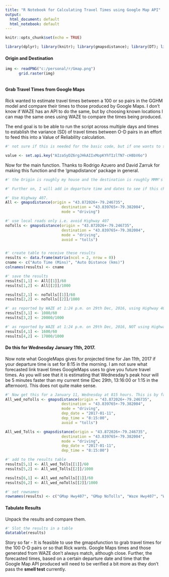 ```yaml
---
title: "R Notebook for Calculating Travel Times using Google Map API"
output:
  html_document: default
  html_notebook: default
---
```



```r
knitr::opts_chunk$set(echo = TRUE)
```


```r
library(dplyr); library(knitr); library(gmapsdistance); library(DT); library(png); library(grid)

```

#### Origin and Destination

```r

img <- readPNG("c:/personal/r/Gmap.png") 
      grid.raster(img)
      
```


#### Grab Travel Times from Google Maps

Rick wanted to estimate travel times between a 100 or so pairs in the GGHM model and compare their times to those produced by Google Maps. I don't know if WAZE has an API to do the same, but by choosing known locations I can map the same ones using WAZE to compare the times being produced.

The end goal is to be able to run the script across multiple days and times to establish the variance (SD) of travel times between O-D pairs in an effort to feed this into a Value of Reliability calculation. 

```r
#' not sure if this is needed for the basic code, but if one wants to speicify a departure time and date then the package warrants that a Google Maps API Key be had. 

value <- set.api.key("AIzaSyDZ6rgJHkAIIxMopKYhTIzlTN7-cH8bV6o")

```

Now for the main function. Thanks to Rodrigo Azuero and David Zarruk for making this function and the 'gmapdistance' package in general.

```r

#' the Origin is roughly my house and the destination is roughly MMM's office. The mode chosen is Auto. Others can be done as well. I have also tested two options. First, using tolls; second, no tolls or Highway 407. Let the party begin.

#' Further on, I will add in departure time and dates to see if this changes the results. If it does, then it would indicate that the times being spat out of the function are congestion dependent.

#' Use Highway 407. 
All <- gmapsdistance(origin = "43.872026+-79.246735",
                         destination = "43.839765+-79.382004",
                         mode = "driving")

#' use local roads only i.e. avoid Highway 407
noTolls <- gmapsdistance(origin = "43.872026+-79.246735",
                         destination = "43.839765+-79.382004",
                         mode = "driving",
                         avoid = "tolls")


#' create table to receive these results
results <- data.frame(matrix(ncol = 2, nrow = 0))
cname <- c("Auto Time (Mins)", "Auto Distance (kms)")
colnames(results) <- cname

#' save the results
results[1,1] <- All[[1]]/60
results[1,2] <- All[[2]]/1000

results[2,1] <- noTolls[[1]]/60
results[2,2] <- noTolls[[2]]/1000

#' as reported by WAZE at 1:24 p.m. on 29th Dec, 2016, using Highway 407
results[3,1] <- 1080/60
results[3,2] <- 20000/1000

#' as reported by WAZE at 1:24 p.m. on 29th Dec, 2016, NOT using Highway 407
results[4,1] <- 1600/60
results[4,2] <- 17000/1000

```

#### Do this for Wednesday January 11th, 2017. 

Now note what GoogleMaps gives for projected time for Jan 11th, 2017 if your departure time is set for 8:15 in the morning. I am not sure what forecasted link travel times GoogleMaps uses to give you future travel times. As you will see that it is estimating that Wednesday's peak hour will be 5 minutes faster than my current time (Dec 29th, 13:16:00 or 1:15 in the afternoon). This does not quite make sense.
```r
#' Now get this for a January 11, Wednesday at 815 hours. This is by far the worst time to be in the Highway 7 corridor headed west towards the MMM Offices and Highway 404 interchanges.
All_wed_noTolls <- gmapsdistance(origin = "43.872026+-79.246735",
                         destination = "43.839765+-79.382004",
                         mode = "driving",
                         dep_date = "2017-01-11",
                         dep_time = "8:15:00",
                         avoid = "tolls")

All_wed_Tolls <- gmapsdistance(origin = "43.872026+-79.246735",
                         destination = "43.839765+-79.382004",
                         mode = "driving",
                         dep_date = "2017-01-11",
                         dep_time = "8:15:00")

#' add to the results table
results[5,1] <- All_wed_Tolls[[1]]/60
results[5,2] <- All_wed_Tolls[[2]]/1000

results[6,1] <- All_wed_noTolls[[1]]/60
results[6,2] <- All_wed_noTolls[[2]]/1000

#' set rownames
rownames(results) <- c("GMap Hwy407", "GMap NoTolls", "Waze Hwy407", "Waze NoTolls", "GMap Hwy407 Jan11", "GMap NoTolls Jan11")

```

#### Tabulate Results

Unpack the results and compare them.

```r
#' Slot the results in a table
datatable(results)

```

Story so far - It is feasible to use the gmapsfunction to grab travel times for the 100 O-D pairs or so that Rick wants. Google Maps times and those generated from WAZE don't always match, although close. Further, the forecasted times, based on a certain departure date and time that the Google Map API produced will need to be verified a bit more as they don't pass the **smell test** currently.
